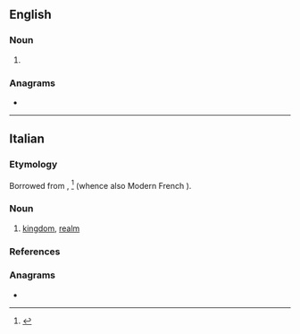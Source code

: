 ==English==

===Noun===
{{en-noun}}

# {{obsolete form of|ream|lang=en}}

===Anagrams===
* {{anagrams|en|Ameer|ameer|meare|ramee}}

----

==Italian==

===Etymology===
Borrowed from {{etyl|fro|it}} {{m|fro||reame}}, {{m|fro|reaume}}<ref>{{R:Nocentini|hw=reame}}</ref> (whence also Modern French {{m|fr|royaume}}).

===Noun===
{{it-noun|m}}

# [[kingdom]], [[realm]]

===References===
<references/>

===Anagrams===
* {{l|it|maree}}